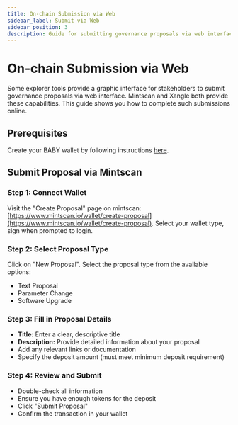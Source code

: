 ```yaml
---  
title: On-chain Submission via Web 
sidebar_label: Submit via Web
sidebar_position: 3
description: Guide for submitting governance proposals via web interfaces on Babylon  
---  
```


# On-chain Submission via Web  

Some explorer tools provide a graphic interface for stakeholders to submit governance proposals via web interface. Mintscan and Xangle both provide these capabilities. This guide shows you how to complete such submissions online.

## Prerequisites  

Create your BABY wallet by following instructions [here](https://babylon.foundation/docs/wallet-compatibilities).  

## Submit Proposal via Mintscan  

### Step 1: Connect Wallet  

Visit the "Create Proposal" page on mintscan: [https://www.mintscan.io/wallet/create-proposal](https://www.mintscan.io/wallet/create-proposal). Select your wallet type, sign when prompted to login.  

### Step 2: Select Proposal Type  

Click on "New Proposal". Select the proposal type from the available options:  

- Text Proposal  
- Parameter Change  
- Software Upgrade  

### Step 3: Fill in Proposal Details  

- **Title:** Enter a clear, descriptive title  
- **Description:** Provide detailed information about your proposal  
- Add any relevant links or documentation  
- Specify the deposit amount (must meet minimum deposit requirement)  

### Step 4: Review and Submit  

- Double-check all information  
- Ensure you have enough tokens for the deposit  
- Click "Submit Proposal"  
- Confirm the transaction in your wallet